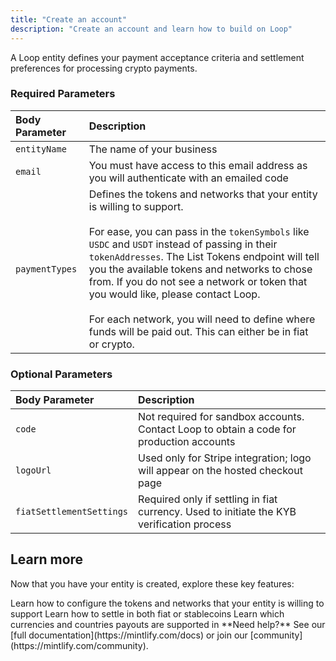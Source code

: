 ```yaml
---
title: "Create an account"
description: "Create an account and learn how to build on Loop"
---
```


A Loop entity defines your payment acceptance criteria and settlement preferences for processing crypto payments.

### Required Parameters

| Body Parameter | Description                                                                                                                                                                                                                                                                                                                                                                                                                                                                                           |
| :------------- | :---------------------------------------------------------------------------------------------------------------------------------------------------------------------------------------------------------------------------------------------------------------------------------------------------------------------------------------------------------------------------------------------------------------------------------------------------------------------------------------------------- |
| `entityName`   | The name of your business                                                                                                                                                                                                                                                                                                                                                                                                                                                                             |
| `email`        | You must have access to this email address as you will authenticate with an emailed code                                                                                                                                                                                                                                                                                                                                                                                                              |
| `paymentTypes` | Defines the tokens and networks that your entity is willing to support. <br /><br />For ease, you can pass in the `tokenSymbols` like `USDC` and `USDT` instead of passing in their `tokenAddresses`. The List Tokens endpoint will tell you the available tokens and networks to chose from. If you do not see a network or token that you would like, please contact Loop.<br /><br />For each network, you will need to define where funds will be paid out. This can either be in fiat or crypto. |

### Optional Parameters

| Body Parameter           | Description                                                                               |
| :----------------------- | :---------------------------------------------------------------------------------------- |
| `code`                   | Not required for sandbox accounts. Contact Loop to obtain a code for production accounts  |
| `logoUrl`                | Used only for Stripe integration; logo will appear on the hosted checkout page            |
| `fiatSettlementSettings` | Required only if settling in fiat currency. Used to initiate the KYB verification process |

## Learn more

Now that you have your entity is created, explore these key features:

<CardGroup cols={2}>
  <Card title="Payment Types" icon="coin" href="/payments/payment-types">
    Learn how to configure the tokens and networks that your entity is willing to support
  </Card>
  <Card title="Payouts" icon="bank" href="/payouts">
    Learn how to settle in both fiat or stablecoins
  </Card>
  <Card title="Supported Fiat Currencies" icon="dollar" href="/fiat-currencies">
    Learn which currencies and countries payouts are supported in
  </Card>
</CardGroup>

<Note>
  **Need help?** See our [full documentation](https://mintlify.com/docs) or join our [community](https://mintlify.com/community).
</Note>